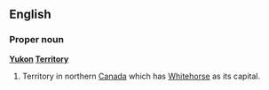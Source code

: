 ==English==

===Proper noun===
'''[[Yukon]] [[Territory]]'''

#Territory in northern [[Canada]] which has [[Whitehorse]] as its capital.
